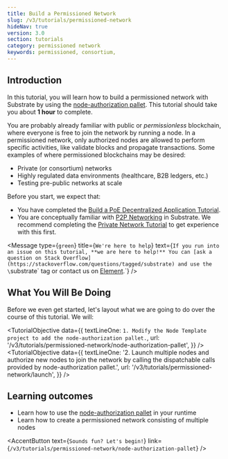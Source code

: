 ```yaml
---
title: Build a Permissioned Network
slug: /v3/tutorials/permissioned-network
hideNav: true
version: 3.0 
section: tutorials
category: permissioned network
keywords: permissioned, consortium, 
---
```


## Introduction
In this tutorial, you will learn how to build a permissioned network with Substrate by using the
[node-authorization pallet](https://docs.rs/pallet-node-authorization/3.0.0/pallet_node_authorization/).
This tutorial should take you about **1 hour** to complete.

You are probably already familiar with public or _permissionless_ blockchain, where everyone
is free to join the network by running a node. In a permissioned network, only authorized
nodes are allowed to perform specific activities, like validate blocks and propagate
transactions. Some examples of where permissioned blockchains may be desired:

- Private (or consortium) networks
- Highly regulated data environments (healthcare, B2B ledgers, etc.)
- Testing pre-public networks at scale

Before you start, we expect that:

- You have completed the
  [Build a PoE Decentralized Application Tutorial](https://substrate.dev/docs/en/tutorials/build-a-dapp/).
- You are conceptually familiar with
  [P2P Networking](https://wiki.polkadot.network/docs/en/maintain-guides-how-to-setup-sentry-node#p2p-networking) in Substrate. We recommend completing the [Private Network Tutorial](../start-a-private-network/index)
  to get experience with this first.

<Message
  type={`green`}
  title={`We're here to help`}
  text={`If you run into an issue on this tutorial, **we are here to help!** You can
  [ask a question on Stack Overflow](https://stackoverflow.com/questions/tagged/substrate) and use the
  \`substrate\` tag or contact us on [Element](https://matrix.to/#/#substrate-technical:matrix.org).`}
/>

## What You Will Be Doing

Before we even get started, let's layout what we are going to do over the course of this tutorial. We will:

<TutorialObjective
  data={{
    textLineOne:
      `1. Modify the Node Template project to add the node-authorization pallet.`,
    url: '/v3/tutorials/permissioned-network/node-authorization-pallet',
  }}
/>
<TutorialObjective
  data={{
    textLineOne:
    '2. Launch multiple nodes and authorize new nodes to join the network by calling the dispatchable calls provided by node-authorization pallet.',
    url: '/v3/tutorials/permissioned-network/launch',
  }}
/>

## Learning outcomes
- Learn how to use the [node-authorization pallet](https://docs.rs/pallet-node-authorization/3.0.0/pallet_node_authorization/) in your runtime
- Learn how to create a permissioned network consisting of multiple nodes

<AccentButton text={`Sounds fun? Let's begin!`} link={`/v3/tutorials/permissioned-network/node-authorization-pallet`} />